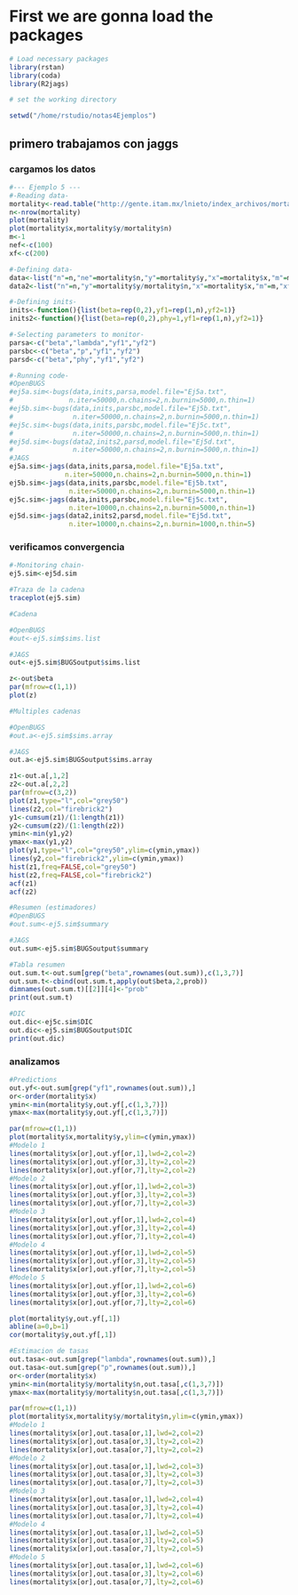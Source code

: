 # First we are gonna load the packages

```r
# Load necessary packages
library(rstan)
library(coda)
library(R2jags)

# set the working directory

setwd("/home/rstudio/notas4Ejemplos")
```

## primero trabajamos con jaggs

### cargamos los datos

```r
#--- Ejemplo 5 ---
#-Reading data-
mortality<-read.table("http://gente.itam.mx/lnieto/index_archivos/mortality.txt",header=TRUE)
n<-nrow(mortality)
plot(mortality)
plot(mortality$x,mortality$y/mortality$n)
m<-1
nef<-c(100)
xf<-c(200)

#-Defining data-
data<-list("n"=n,"ne"=mortality$n,"y"=mortality$y,"x"=mortality$x,"m"=m,"nef"=nef,"xf"=xf)
data2<-list("n"=n,"y"=mortality$y/mortality$n,"x"=mortality$x,"m"=m,"xf"=xf)

#-Defining inits-
inits<-function(){list(beta=rep(0,2),yf1=rep(1,n),yf2=1)}
inits2<-function(){list(beta=rep(0,2),phy=1,yf1=rep(1,n),yf2=1)}

#-Selecting parameters to monitor-
parsa<-c("beta","lambda","yf1","yf2")
parsbc<-c("beta","p","yf1","yf2")
parsd<-c("beta","phy","yf1","yf2")

#-Running code-
#OpenBUGS
#ej5a.sim<-bugs(data,inits,parsa,model.file="Ej5a.txt",
#              n.iter=50000,n.chains=2,n.burnin=5000,n.thin=1)
#ej5b.sim<-bugs(data,inits,parsbc,model.file="Ej5b.txt",
#               n.iter=50000,n.chains=2,n.burnin=5000,n.thin=1)
#ej5c.sim<-bugs(data,inits,parsbc,model.file="Ej5c.txt",
#               n.iter=50000,n.chains=2,n.burnin=5000,n.thin=1)
#ej5d.sim<-bugs(data2,inits2,parsd,model.file="Ej5d.txt",
#               n.iter=50000,n.chains=2,n.burnin=5000,n.thin=1)
#JAGS
ej5a.sim<-jags(data,inits,parsa,model.file="Ej5a.txt",
              n.iter=50000,n.chains=2,n.burnin=5000,n.thin=1)
ej5b.sim<-jags(data,inits,parsbc,model.file="Ej5b.txt",
               n.iter=50000,n.chains=2,n.burnin=5000,n.thin=1)
ej5c.sim<-jags(data,inits,parsbc,model.file="Ej5c.txt",
               n.iter=10000,n.chains=2,n.burnin=5000,n.thin=1)
ej5d.sim<-jags(data2,inits2,parsd,model.file="Ej5d.txt",
               n.iter=10000,n.chains=2,n.burnin=1000,n.thin=5)


```

### verificamos convergencia
```r
#-Monitoring chain-
ej5.sim<-ej5d.sim

#Traza de la cadena
traceplot(ej5.sim)

#Cadena

#OpenBUGS
#out<-ej5.sim$sims.list

#JAGS
out<-ej5.sim$BUGSoutput$sims.list

z<-out$beta
par(mfrow=c(1,1))
plot(z)

#Multiples cadenas

#OpenBUGS
#out.a<-ej5.sim$sims.array

#JAGS
out.a<-ej5.sim$BUGSoutput$sims.array

z1<-out.a[,1,2]
z2<-out.a[,2,2]
par(mfrow=c(3,2))
plot(z1,type="l",col="grey50")
lines(z2,col="firebrick2")
y1<-cumsum(z1)/(1:length(z1))
y2<-cumsum(z2)/(1:length(z2))
ymin<-min(y1,y2)
ymax<-max(y1,y2)
plot(y1,type="l",col="grey50",ylim=c(ymin,ymax))
lines(y2,col="firebrick2",ylim=c(ymin,ymax))
hist(z1,freq=FALSE,col="grey50")
hist(z2,freq=FALSE,col="firebrick2")
acf(z1)
acf(z2)

#Resumen (estimadores)
#OpenBUGS
#out.sum<-ej5.sim$summary

#JAGS
out.sum<-ej5.sim$BUGSoutput$summary

#Tabla resumen
out.sum.t<-out.sum[grep("beta",rownames(out.sum)),c(1,3,7)]
out.sum.t<-cbind(out.sum.t,apply(out$beta,2,prob))
dimnames(out.sum.t)[[2]][4]<-"prob"
print(out.sum.t)

#DIC
out.dic<-ej5c.sim$DIC
out.dic<-ej5.sim$BUGSoutput$DIC
print(out.dic)


```


### analizamos

```r
#Predictions
out.yf<-out.sum[grep("yf1",rownames(out.sum)),]
or<-order(mortality$x)
ymin<-min(mortality$y,out.yf[,c(1,3,7)])
ymax<-max(mortality$y,out.yf[,c(1,3,7)])

par(mfrow=c(1,1))
plot(mortality$x,mortality$y,ylim=c(ymin,ymax))
#Modelo 1
lines(mortality$x[or],out.yf[or,1],lwd=2,col=2)
lines(mortality$x[or],out.yf[or,3],lty=2,col=2)
lines(mortality$x[or],out.yf[or,7],lty=2,col=2)
#Modelo 2
lines(mortality$x[or],out.yf[or,1],lwd=2,col=3)
lines(mortality$x[or],out.yf[or,3],lty=2,col=3)
lines(mortality$x[or],out.yf[or,7],lty=2,col=3)
#Modelo 3
lines(mortality$x[or],out.yf[or,1],lwd=2,col=4)
lines(mortality$x[or],out.yf[or,3],lty=2,col=4)
lines(mortality$x[or],out.yf[or,7],lty=2,col=4)
#Modelo 4
lines(mortality$x[or],out.yf[or,1],lwd=2,col=5)
lines(mortality$x[or],out.yf[or,3],lty=2,col=5)
lines(mortality$x[or],out.yf[or,7],lty=2,col=5)
#Modelo 5
lines(mortality$x[or],out.yf[or,1],lwd=2,col=6)
lines(mortality$x[or],out.yf[or,3],lty=2,col=6)
lines(mortality$x[or],out.yf[or,7],lty=2,col=6)

plot(mortality$y,out.yf[,1])
abline(a=0,b=1)
cor(mortality$y,out.yf[,1])

#Estimacion de tasas
out.tasa<-out.sum[grep("lambda",rownames(out.sum)),]
out.tasa<-out.sum[grep("p",rownames(out.sum)),]
or<-order(mortality$x)
ymin<-min(mortality$y/mortality$n,out.tasa[,c(1,3,7)])
ymax<-max(mortality$y/mortality$n,out.tasa[,c(1,3,7)])

par(mfrow=c(1,1))
plot(mortality$x,mortality$y/mortality$n,ylim=c(ymin,ymax))
#Modelo 1
lines(mortality$x[or],out.tasa[or,1],lwd=2,col=2)
lines(mortality$x[or],out.tasa[or,3],lty=2,col=2)
lines(mortality$x[or],out.tasa[or,7],lty=2,col=2)
#Modelo 2
lines(mortality$x[or],out.tasa[or,1],lwd=2,col=3)
lines(mortality$x[or],out.tasa[or,3],lty=2,col=3)
lines(mortality$x[or],out.tasa[or,7],lty=2,col=3)
#Modelo 3
lines(mortality$x[or],out.tasa[or,1],lwd=2,col=4)
lines(mortality$x[or],out.tasa[or,3],lty=2,col=4)
lines(mortality$x[or],out.tasa[or,7],lty=2,col=4)
#Modelo 4
lines(mortality$x[or],out.tasa[or,1],lwd=2,col=5)
lines(mortality$x[or],out.tasa[or,3],lty=2,col=5)
lines(mortality$x[or],out.tasa[or,7],lty=2,col=5)
#Modelo 5
lines(mortality$x[or],out.tasa[or,1],lwd=2,col=6)
lines(mortality$x[or],out.tasa[or,3],lty=2,col=6)
lines(mortality$x[or],out.tasa[or,7],lty=2,col=6)

```